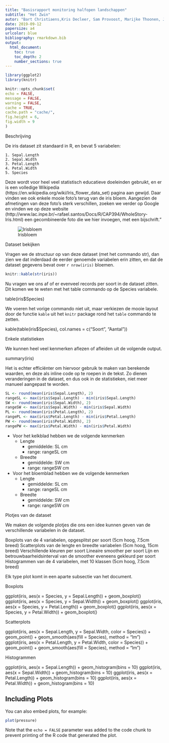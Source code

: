 ```yaml
---
title: "Basisrapport monitoring halfopen landschappen"
subtitle: "Het Zwin"
autor: "Bart Christiaens,Kris Decleer, Sam Provoost, Marijke Thoonen, Jan Van Uytvanck, Andy Van Kerckvoorde, Wouter Van Gompel, Ward Vercruysse"
date: 2019-09-12
papersize: a4
urlcolor: blue
bibliography: rmarkdown.bib
output: 
  html_document:
    toc: true
    toc_depth: 2
    number_sections: true
---
```


```r
library(ggplot2)
library(knitr)

knitr::opts_chunk$set(
echo = FALSE,
message = FALSE,
warning = FALSE,
cache = TRUE,
cache.path = "cache/",
fig.height = 6,
fig.width = 9
)
```

Beschrijving

De iris dataset zit standaard in R, en bevat 5 variabelen:

    1. Sepal.Length 
    2. Sepal.Width 
    3. Petal.Length 
    4. Petal.Width
    5. Species

Deze wordt voor heel veel statistisch educatieve doeleinden gebruikt, en er is een volledige Wikipedia (https://en.wikipedia.org/wiki/Iris_flower_data_set) pagina aan gewijd. Daar vinden we ook enkele mooie foto's terug van de iris bloem. Aangezien de afmetingen van deze foto's sterk verschillen, zoeken we verder op Google en vinden we op deze website (http://www.lac.inpe.br/~rafael.santos/Docs/R/CAP394/WholeStory-Iris.html) een gecombineerde foto die we hier invoegen, met een bijschrift."

![Irisbloem](iris-machinelearning.png)

Dataset bekijken

Vragen we de structuur op van deze dataset (met het commando str), dan zien we dat inderdaad de eerder genoemde variabelen erin zitten, en dat de dataset gegevens bevat over `r nrow(iris)` bloemen.


```r
knitr::kable(str(iris))
```

Nu vragen we ons af of er evenveel records per soort in de dataset zitten. Dit komen we te weten met het table commando op de Species variabele.

table(iris$Species)

We voeren het vorige commando niet uit, maar verkiezen de mooie layout door de functie `kable` uit het `knitr` package rond het `table` commando te zetten.

kable(table(iris$Species), col.names = c("Soort", "Aantal"))


Enkele statistieken

We kunnen heel veel kenmerken aflezen of afleiden uit de volgende output.

summary(iris)

Het is echter efficiënter om hiervoor gebruik te maken van berekende waarden, en deze als inline code op te roepen in de tekst. Zo dienen veranderingen in de dataset, en dus ook in de statistieken, niet meer manueel aangepast te worden.


```r
SL <- round(mean(iris$Sepal.Length), 2)
rangeSL <- max(iris$Sepal.Length) - min(iris$Sepal.Length)
SW <- round(mean(iris$Sepal.Width), 2)
rangeSW <- max(iris$Sepal.Width) - min(iris$Sepal.Width)
PL <- round(mean(iris$Petal.Length), 2)
rangePL <- max(iris$Petal.Length) - min(iris$Petal.Length)
PW <- round(mean(iris$Petal.Width), 2)
rangePW <- max(iris$Petal.Width) - min(iris$Petal.Width)
```


- Voor het kelkblad hebben we de volgende kenmerken 
    - Lengte
        - gemiddelde: SL cm 
        - range: rangeSL cm
    - Breedte
        - gemiddelde: SW cm
        - range: rangeSW cm
- Voor het bloemblad hebben we de volgende kenmerken 
    - Lengte
        - gemiddelde: SL cm 
        - range: rangeSL cm
    - Breedte
        - gemiddelde: SW cm
        - range: rangeSW cm


Plotjes van de dataset

We maken de volgende plotjes die ons een idee kunnen geven van de verschillende variabelen in de dataset.

Boxplots van de 4 variabelen, opgesplitst per soort (5cm hoog, 7.5cm breed)
Scatterplots van de lengte en breedte variabelen (5cm hoog, 15cm breed)
Verschillende kleuren per soort
Lineaire smoother per soort
Lijn en betrouwbaarheidsinterval van de smoother eveneens gekleurd per soort
Histogrammen van de 4 variabelen, met 10 klassen (5cm hoog, 7.5cm breed)

Elk type plot komt in een aparte subsectie van het document.


Boxplots

ggplot(iris, aes(x = Species, y = Sepal.Length)) +
  geom_boxplot()
ggplot(iris, aes(x = Species, y = Sepal.Width)) +
  geom_boxplot()
ggplot(iris, aes(x = Species, y = Petal.Length)) +
  geom_boxplot()
ggplot(iris, aes(x = Species, y = Petal.Width)) +
  geom_boxplot()


Scatterplots

ggplot(iris, aes(x = Sepal.Length, y = Sepal.Width, color = Species)) +
  geom_point() + 
  geom_smooth(aes(fill = Species), method = "lm")
ggplot(iris, aes(x = Petal.Length, y = Petal.Width, color = Species)) +
  geom_point() + 
  geom_smooth(aes(fill = Species), method = "lm")


Histogrammen

ggplot(iris, aes(x = Sepal.Length)) +
  geom_histogram(bins = 10)
ggplot(iris, aes(x = Sepal.Width)) +
  geom_histogram(bins = 10)
ggplot(iris, aes(x = Petal.Length)) +
  geom_histogram(bins = 10)
ggplot(iris, aes(x = Petal.Width)) +
  geom_histogram(bins = 10)

## Including Plots

You can also embed plots, for example:

```r
plot(pressure)
```

Note that the `echo = FALSE` parameter was added to the code chunk to prevent printing of the R code that generated the plot.
